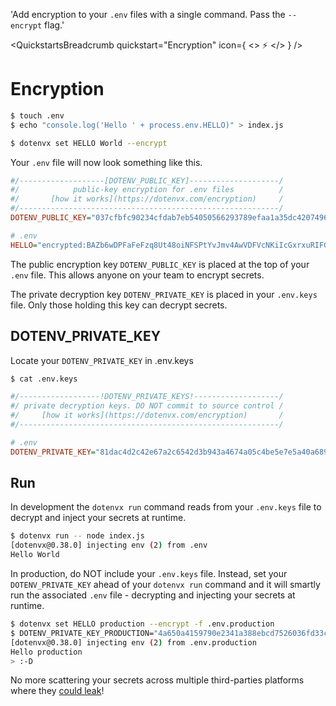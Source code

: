 
  'Add encryption to your `.env` files with a single command. Pass the `--encrypt` flag.'

<QuickstartsBreadcrumb quickstart="Encryption" icon={
  <>
    ⚡️
  </>
} />
# Encryption
<GuideHeading lead={description} />

```bash {{ title: "dotenvx set --encrypt" }}
$ touch .env
$ echo "console.log('Hello ' + process.env.HELLO)" > index.js

$ dotenvx set HELLO World --encrypt
```

Your `.env` file will now look something like this.


```ini {{ title: '.env' }}
#/-------------------[DOTENV_PUBLIC_KEY]--------------------/
#/            public-key encryption for .env files          /
#/       [how it works](https://dotenvx.com/encryption)     /
#/----------------------------------------------------------/
DOTENV_PUBLIC_KEY="037cfbfc90234cfdab7eb54050566293789efaa1a35dc420749662db400dc9c4b2"

# .env
HELLO="encrypted:BAZb6wDPFaFeFzq8Ut48oiNFSPtYvJmv4AwVDFVcNKiIcGxrxuRIFGWxZ3xVjxOgOo6w65bWFTpAfbatSz52+VvwDYZ3nFUO828nzovH5ZhsIoxPuPb7K0ZphmNynR7Hxci4a+fB"
```

The public encryption key `DOTENV_PUBLIC_KEY` is placed at the top of your `.env` file. This allows anyone on your team to encrypt secrets.

The private decryption key `DOTENV_PRIVATE_KEY` is placed in your `.env.keys` file. Only those holding this key can decrypt secrets.

## DOTENV_PRIVATE_KEY

Locate your `DOTENV_PRIVATE_KEY` in .env.keys

```bash {{ title: "cat .env.keys" }}
$ cat .env.keys
```
```ini {{ title: '.env.keys' }}
#/------------------!DOTENV_PRIVATE_KEYS!-------------------/
#/ private decryption keys. DO NOT commit to source control /
#/     [how it works](https://dotenvx.com/encryption)       /
#/----------------------------------------------------------/

# .env
DOTENV_PRIVATE_KEY="81dac4d2c42e67a2c6542d3b943a4674a05c4be5e7e5a40a689be7a3bd49a07e"
```

## Run

In development the `dotenvx run` command reads from your `.env.keys` file to decrypt and inject your secrets at runtime.

```bash {{ title: "development" }}
$ dotenvx run -- node index.js
[dotenvx@0.38.0] injecting env (2) from .env
Hello World
```

In production, do NOT include your `.env.keys` file. Instead, set your `DOTENV_PRIVATE_KEY` ahead of your `dotenvx run` command and it will smartly run the associated `.env` file - decrypting and injecting your secrets at runtime.

```bash {{ title: "production" }}
$ dotenvx set HELLO production --encrypt -f .env.production
$ DOTENV_PRIVATE_KEY_PRODUCTION="4a650a4159790e2341a388ebcd7526036fd33cc6240667c7cd940cde7b11cfaf" dotenvx run -- node index.js
[dotenvx@0.38.0] injecting env (2) from .env.production
Hello production
> :-D
```

No more scattering your secrets across multiple third-parties platforms where they [could leak](https://techcrunch.com/2023/01/05/circleci-breach/)!

